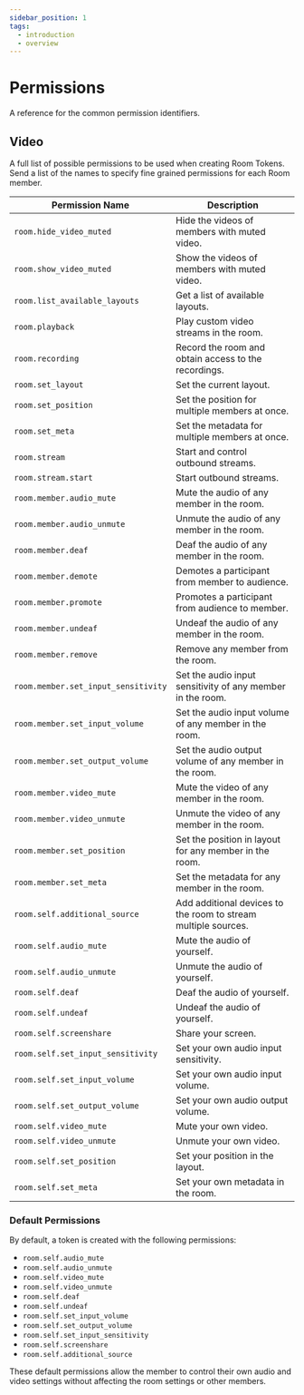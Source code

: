 ```yaml
---
sidebar_position: 1
tags:
  - introduction
  - overview
---
```


# Permissions

A reference for the common permission identifiers.

## Video

A full list of possible permissions to be used when creating Room Tokens. Send a
list of the names to specify fine grained permissions for each Room member.

| Permission Name                     | Description                                                    |
| ----------------------------------- | -------------------------------------------------------------- |
| `room.hide_video_muted`             | Hide the videos of members with muted video.                   |
| `room.show_video_muted`             | Show the videos of members with muted video.                   |
| `room.list_available_layouts`       | Get a list of available layouts.                               |
| `room.playback`                     | Play custom video streams in the room.                         |
| `room.recording`                    | Record the room and obtain access to the recordings.           |
| `room.set_layout`                   | Set the current layout.                                        |
| `room.set_position`                 | Set the position for multiple members at once.                 |
| `room.set_meta`                     | Set the metadata for multiple members at once.                 |
| `room.stream`                       | Start and control outbound streams.                            |
| `room.stream.start`                 | Start outbound streams.                                        |
| `room.member.audio_mute`            | Mute the audio of any member in the room.                      |
| `room.member.audio_unmute`          | Unmute the audio of any member in the room.                    |
| `room.member.deaf`                  | Deaf the audio of any member in the room.                      |
| `room.member.demote`                | Demotes a participant from member to audience.                 |
| `room.member.promote`               | Promotes a participant from audience to member.                |
| `room.member.undeaf`                | Undeaf the audio of any member in the room.                    |
| `room.member.remove`                | Remove any member from the room.                               |
| `room.member.set_input_sensitivity` | Set the audio input sensitivity of any member in the room.     |
| `room.member.set_input_volume`      | Set the audio input volume of any member in the room.          |
| `room.member.set_output_volume`     | Set the audio output volume of any member in the room.         |
| `room.member.video_mute`            | Mute the video of any member in the room.                      |
| `room.member.video_unmute`          | Unmute the video of any member in the room.                    |
| `room.member.set_position`          | Set the position in layout for any member in the room.         |
| `room.member.set_meta`              | Set the metadata for any member in the room.                   |
| `room.self.additional_source`       | Add additional devices to the room to stream multiple sources. |
| `room.self.audio_mute`              | Mute the audio of yourself.                                    |
| `room.self.audio_unmute`            | Unmute the audio of yourself.                                  |
| `room.self.deaf`                    | Deaf the audio of yourself.                                    |
| `room.self.undeaf`                  | Undeaf the audio of yourself.                                  |
| `room.self.screenshare`             | Share your screen.                                             |
| `room.self.set_input_sensitivity`   | Set your own audio input sensitivity.                          |
| `room.self.set_input_volume`        | Set your own audio input volume.                               |
| `room.self.set_output_volume`       | Set your own audio output volume.                              |
| `room.self.video_mute`              | Mute your own video.                                           |
| `room.self.video_unmute`            | Unmute your own video.                                         |
| `room.self.set_position`            | Set your position in the layout.                               |
| `room.self.set_meta`                | Set your own metadata in the room.                             |

### Default Permissions

By default, a token is created with the following permissions:

- `room.self.audio_mute`
- `room.self.audio_unmute`
- `room.self.video_mute`
- `room.self.video_unmute`
- `room.self.deaf`
- `room.self.undeaf`
- `room.self.set_input_volume`
- `room.self.set_output_volume`
- `room.self.set_input_sensitivity`
- `room.self.screenshare`
- `room.self.additional_source`

These default permissions allow the member to control their own audio and video settings without affecting the room settings or other members.
